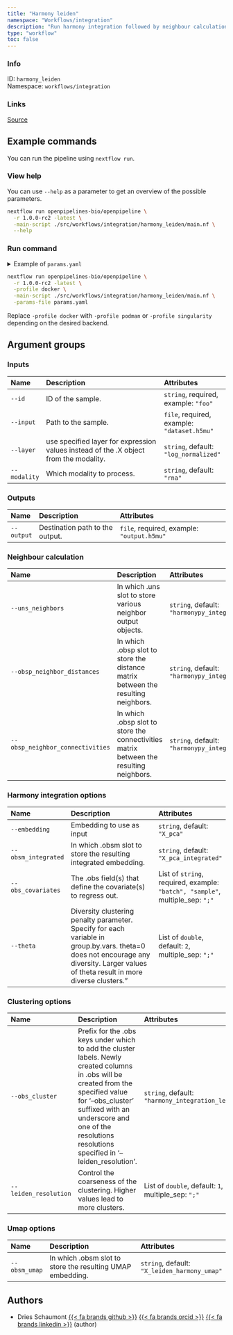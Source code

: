 ```yaml
---
title: "Harmony leiden"
namespace: "Workflows/integration"
description: "Run harmony integration followed by neighbour calculations, leiden clustering and run umap on the result."
type: "workflow"
toc: false
---
```


::: {.column-margin}

### Info

ID: `harmony_leiden`  
Namespace: `workflows/integration`

### Links
[Source](https://github.com/openpipelines-bio/openpipeline/blob/1.0.0-rc2/./src/workflows/integration/harmony_leiden){.btn-action .btn-sm .btn-info .btn role="button"}

:::



## Example commands

You can run the pipeline using `nextflow run`.

### View help

You can use `--help` as a parameter to get an overview of the possible parameters.

```bash
nextflow run openpipelines-bio/openpipeline \
  -r 1.0.0-rc2 -latest \
  -main-script ./src/workflows/integration/harmony_leiden/main.nf \
  --help
```

### Run command

<details>
<summary>Example of `params.yaml`</summary>
```yaml
# Inputs
id: # please fill in - example: "foo"
input: # please fill in - example: "dataset.h5mu"
layer: "log_normalized"
modality: "rna"

# Outputs
# output: "$id.$key.output.h5mu"

# Neighbour calculation
uns_neighbors: "harmonypy_integration_neighbors"
obsp_neighbor_distances: "harmonypy_integration_distances"
obsp_neighbor_connectivities: "harmonypy_integration_connectivities"

# Harmony integration options
embedding: "X_pca"
obsm_integrated: "X_pca_integrated"
obs_covariates: # please fill in - example: ["batch", "sample"]
theta: [2]

# Clustering options
obs_cluster: "harmony_integration_leiden"
leiden_resolution: [1]

# Umap options
obsm_umap: "X_leiden_harmony_umap"

# Nextflow input-output arguments
publish_dir: # please fill in - example: "output/"
# param_list: "my_params.yaml"
```
</details>

```bash
nextflow run openpipelines-bio/openpipeline \
  -r 1.0.0-rc2 -latest \
  -profile docker \
  -main-script ./src/workflows/integration/harmony_leiden/main.nf \
  -params-file params.yaml
```

:::{.callout-note}
Replace `-profile docker` with `-profile podman` or `-profile singularity` depending on the desired backend.
:::

## Argument groups

### Inputs

|Name         |Description                                                                           |Attributes                                  |
|:------------|:-------------------------------------------------------------------------------------|:-------------------------------------------|
|`--id`       |ID of the sample.                                                                     |`string`, required, example: `"foo"`        |
|`--input`    |Path to the sample.                                                                   |`file`, required, example: `"dataset.h5mu"` |
|`--layer`    |use specified layer for expression values instead of the .X object from the modality. |`string`, default: `"log_normalized"`       |
|`--modality` |Which modality to process.                                                            |`string`, default: `"rna"`                  |


### Outputs

|Name       |Description                     |Attributes                                 |
|:----------|:-------------------------------|:------------------------------------------|
|`--output` |Destination path to the output. |`file`, required, example: `"output.h5mu"` |


### Neighbour calculation

|Name                             |Description                                                                             |Attributes                                                  |
|:--------------------------------|:---------------------------------------------------------------------------------------|:-----------------------------------------------------------|
|`--uns_neighbors`                |In which .uns slot to store various neighbor output objects.                            |`string`, default: `"harmonypy_integration_neighbors"`      |
|`--obsp_neighbor_distances`      |In which .obsp slot to store the distance matrix between the resulting neighbors.       |`string`, default: `"harmonypy_integration_distances"`      |
|`--obsp_neighbor_connectivities` |In which .obsp slot to store the connectivities matrix between the resulting neighbors. |`string`, default: `"harmonypy_integration_connectivities"` |


### Harmony integration options

|Name                |Description                                                                                                                                                                             |Attributes                                                                    |
|:-------------------|:---------------------------------------------------------------------------------------------------------------------------------------------------------------------------------------|:-----------------------------------------------------------------------------|
|`--embedding`       |Embedding to use as input                                                                                                                                                               |`string`, default: `"X_pca"`                                                  |
|`--obsm_integrated` |In which .obsm slot to store the resulting integrated embedding.                                                                                                                        |`string`, default: `"X_pca_integrated"`                                       |
|`--obs_covariates`  |The .obs field(s) that define the covariate(s) to regress out.                                                                                                                          |List of `string`, required, example: `"batch", "sample"`, multiple_sep: `";"` |
|`--theta`           |Diversity clustering penalty parameter. Specify for each variable in group.by.vars.  theta=0 does not encourage any diversity. Larger values of theta result in more diverse clusters." |List of `double`, default: `2`, multiple_sep: `";"`                           |


### Clustering options

|Name                  |Description                                                                                                                                                                                                                                                        |Attributes                                          |
|:---------------------|:------------------------------------------------------------------------------------------------------------------------------------------------------------------------------------------------------------------------------------------------------------------|:---------------------------------------------------|
|`--obs_cluster`       |Prefix for the .obs keys under which to add the cluster labels. Newly created columns in .obs will  be created from the specified value for '--obs_cluster' suffixed with an underscore and one of the resolutions resolutions specified in '--leiden_resolution'. |`string`, default: `"harmony_integration_leiden"`   |
|`--leiden_resolution` |Control the coarseness of the clustering. Higher values lead to more clusters.                                                                                                                                                                                     |List of `double`, default: `1`, multiple_sep: `";"` |


### Umap options

|Name          |Description                                                |Attributes                                   |
|:-------------|:----------------------------------------------------------|:--------------------------------------------|
|`--obsm_umap` |In which .obsm slot to store the resulting UMAP embedding. |`string`, default: `"X_leiden_harmony_umap"` |

## Authors


  * Dries Schaumont [{{< fa brands github >}}](https://github.com/DriesSchaumont) [{{< fa brands orcid >}}](https://orcid.org/0000-0002-4389-0440) [{{< fa brands linkedin >}}](https://linkedin.com/in/dries-schaumont) (author)

